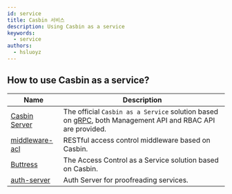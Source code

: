 ```yaml
---
id: service
title: Casbin 서비스
description: Using Casbin as a service
keywords:
  - service
authors:
  - hsluoyz
---
```


## How to use Casbin as a service?

| Name                                                         | Description                                                                                                                   |
| ------------------------------------------------------------ | ----------------------------------------------------------------------------------------------------------------------------- |
| [Casbin Server](https://github.com/casbin/casbin-server)     | The official `Casbin as a Service` solution based on [gRPC](https://grpc.io/), both Management API and RBAC API are provided. |
| [middleware-acl](https://github.com/luk4z7/middleware-acl)   | RESTful access control middleware based on Casbin.                                                                            |
| [Buttress](https://github.com/merajsahebdar/buttress-server) | The Access Control as a Service solution based on Casbin.                                                                     |
| [auth-server](https://github.com/ZettaAI/auth-server)        | Auth Server for proofreading services.                                                                                        |
